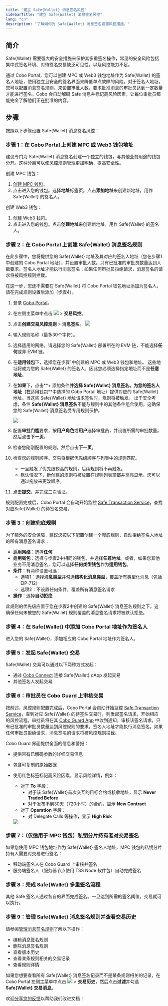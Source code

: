 ```yaml
---
title: "建立 Safe{Wallet} 消息签名风控"
sidebarTitle: "建立 Safe{Wallet} 消息签名风控"
lang: "cn"
description: "了解如何为 Safe{Wallet} 消息签名设置风控措施。"
---
```


## 简介

Safe{Wallet} 需要强大的安全措施来保护其多重签名操作，常见的安全风险包括集中式签名环境、对待签名交易缺乏可见性，以及风控能力不足。

通过 Cobo Portal，您可以创建 MPC 或 Web3 钱包地址作为 Safe{Wallet} 的签名人地址，使用独立且安全的签名界面来降低单点故障的风险。对于签名人地址，您可以配置消息签名规则，来设置审批人数，要求批准消息的审批员达到一定数量才能进行签名。Cobo 会自动解码 Safe 消息并标记高风险因素，让每位审批员都能完全了解他们正在批准的内容。

## 步骤

按照以下步骤设置 Safe{Wallet} 消息签名风控：

### 步骤 1：在 Cobo Portal 上创建 MPC 或 Web3 钱包地址

<Info>建议专门为 Safe{Wallet} 消息签名创建一个独立的钱包，与其他业务用途的钱包分开。这种分离可以使风控规则管理更加明确，提高安全性。</Info>

创建 MPC 钱包：
1. [创建 MPC 钱包](/cn/portal/mpc-wallets/ocw/create-mpc-wallet)。
2. 点击进入您的钱包。选择**地址**标签页。点击**添加地址**来创建新地址，用作 Safe{Wallet} 的签名人。

创建 Web3 钱包：
1. [创建 Web3 钱包](/cn/portal/custodial-wallets/web3-wallets/set-up)。
2. 点击进入您的钱包。点击**创建地址**来创建新地址，用作 Safe{Wallet} 的签名人。

### 步骤 2：在 Cobo Portal 上创建 Safe{Wallet} 消息签名规则

在此步骤中，您将提供您的 Safe{Wallet} 地址及其对应的签名人地址（您在步骤1中创建的 Cobo Portal 地址），并设置审批人数。只有已批准的审批员数量达到人数要求，签名人地址才能执行消息签名；如果任何审批员拒绝请求，消息签名的请求将被风控规则拦截。

<Info>在这一步，您还不需要在 Safe{Wallet} 将 Cobo Portal 钱包地址添加为签名人，请在完成规则设置后添加（步骤4）。</Info>

1. 登录 [Cobo Portal](https://portal.cobo.com/login)。

2. 在左侧主菜单中点击 <img src="/cn/images/common/wallets_icon.svg" className="icon"/> > **交易风控**。

3. 点击**创建交易风控规则** > **消息签名**。
   <img src="/cn/images/risk-controls/create_policy.png" className="screenshot_full_screen"/>

4. 输入规则名称（最多30个字符）。

5. 选择适用的网络。请选择您的 Safe{Wallet} 部署所在的 EVM 链，不能选择**任何**或非 EVM 链。

6. 在**适用钱包**下，选择您在步骤1中创建的 MPC 或 Web3 钱包和地址。
   <Info>这些地址将成为您的 Safe{Wallet} 的签名人，因此您必须选择指定地址而不是**任意地址**。</Info>

7. 在**如果**下，点击**+ 添加条件**并选择 **Safe{Wallet} 消息签名**。为您的签名人地址（在**适用钱包**中选择的 Cobo Portal 地址）提供对应的 Safe{Wallet} 地址。当这些 Safe{Wallet} 地址请求签名时，规则将被触发。
   <Info>出于安全考虑，条件 **Safe{Wallet} 消息签名**不能与规则中的其他条件组合使用，这确保您的 Safe{Wallet} 消息签名受专用规则保护。</Info>

   <img src="/cn/images/risk-controls/safewalletsigning.png" className="screenshot_full_screen"/>

8. 配置**审批门槛**要求，按**用户角色**或**用户**选择审批员，并设置所需的审批数量。然后点击**下一页**。

9. 检查您刚刚配置的规则，然后点击**下一页**。

10. 检查您的规则顺序。交易将根据优先级顺序与列表中的规则匹配。
    - 一旦触发了优先级较高的规则，后续规则将不再触发。
    - 默认情况下，新创建的规则将被放置在规则列表顶部并高亮显示。您可以通过拖放来更改顺序。

11. 点击**提交**，并完成二次验证。

<Info>规则配置完成后，Cobo Portal 会自动开始监控 [Safe Transaction Service](https://docs.safe.global/core-api/transaction-service-overview)，查找对应Safe{Wallet} 的待签名交易。</Info>

### 步骤 3：创建兜底规则

为了额外的安全保障，建议您按以下配置创建一个兜底规则，自动拒绝签名人地址的所有消息签名请求：

- **适用网络**：选择**任何**
- **适用钱包**：选择与步骤2中相同的钱包，并选择**任意地址**。或者，如果您其他业务不用消息签名，您可以选择**任何类型钱包**作为**适用钱包**。
- **条件**：有两种设置可选：
  - 选项1：选择**消息类型**并勾选**结构化消息类型**，覆盖所有类型化消息（包括 EIP-712）
  - 选项2：不设置任何条件，覆盖所有消息签名请求
- **操作**：选择**自动拒绝**

此规则的优先级应置于您在步骤2中创建的 Safe{Wallet} 消息签名规则之下。这确保任何未被您的 Safe{Wallet} 规则覆盖的消息签名请求将被默认拒绝。

### 步骤 4：在 Safe{Wallet} 中添加 Cobo Portal 地址作为签名人

进入您的 Safe{Wallet}，添加相应的 Cobo Portal 地址作为签名人。

### 步骤 5：发起 Safe{Wallet} 交易

Safe{Wallet} 交易可以通过以下两种方式发起：

- 通过 [Cobo Connect](/cn/cobo-connect/introduction) 连接 Safe{Wallet} dApp 发起交易
- 其他签名人发起交易

### 步骤 6：审批员在 Cobo Guard 上审核交易

按前述，风控规则配置完成后，Cobo Portal 会自动开始监控 [Safe Transaction Service](https://docs.safe.global/core-api/transaction-service-overview)，查到对应 Safe{Wallet} 的待签名交易时，则发起签名请求，开始相应的风控流程。审批员将在其 [Cobo Guard App](/cn/guard/introduction) 中收到通知，审核该签名请求。只有已批准的审批员数量达到风控规则的要求，签名人地址才能执行消息签名。如果任何审批员拒绝请求，消息签名的请求将被风控规则拦截。

Cobo Guard 界面提供全面的信息和警报：
- 提供带有已解码参数的详细交易信息
- 包含可复制的原始数据
- 使用红色标签标记高风险因素，显示风险详情，例如：
   - 对于 **To** 字段：
      - 对于该 Safe{Wallet}首次交互的目标合约或接收地址，显示 **Never Traded Before**
      - 对于发布不到30天（720小时）的合约，显示 **New Contract**
   - 对于 **Operation** 字段：
      - 对 Delegate Calls 等操作，显示 **High Risk**

   <img src="/en/images/risk-controls/safe-signer-cobo-guard-v1.png" className="screenshot_full_screen"/>

### 步骤 7：（仅适用于 MPC 钱包）私钥分片持有者对交易签名

如果您使用 MPC 钱包地址作为 Safe{Wallet} 签名人地址，MPC 钱包的私钥分片持有人需要对交易进行签名：
- 移动端签名人在 Cobo Guard 上审核并签名
- 服务端签名人（服务器节点使用 TSS Node 软件包）自动完成签名

### 步骤 8：完成 Safe{Wallet} 多重签名流程

其他 Safe 签名人通过各自的界面完成签名。一旦达到所需的签名阈值，交易就可以执行。

### 步骤 9：管理 Safe{Wallet} 消息签名规则并查看交易历史

请参阅[管理消息签名规则](/cn/portal/risk-controls/off-chain-tx-manage-message-signing)了解以下操作：
- 编辑消息签名规则
- 删除消息签名规则
- 查看版本历史
- 查看某条规则相关的交易记录
- 查看规则详情

如果您想要查看所有 Safe{Wallet} 消息签名记录而不是某条规则相关的记录，在 Cobo Portal 左侧主菜单中点击 <img src="/cn/images/common/wallets_icon.svg" className="icon"/> > **交易历史**，然后点击**过滤**并勾选 **Safe{Wallet} 交易消息**。

<Tip>欢迎[分享您的反馈](https://forms.zohopublic.com/cobo/form/DocumentFeedbackForm/formperma/QvLOhxJv1_JMsJ-1dleZ8Itb_7rzN-LtgvsDdxosoVI?referrername=manuals)以帮助我们改进文档！</Tip>

